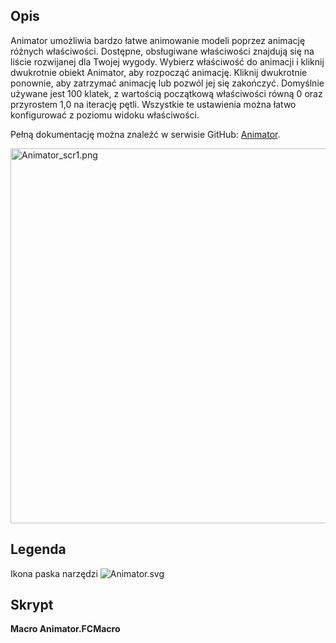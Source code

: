 <languages/>

{{Macro/pl
|Name=Macro Animator
|Icon=Animator.svg
|Description=Animuj swój model, animując jego właściwości za pomocą tego obiektu Feature Python.
|Author=TheMarkster
|Version=0.2023.09.30c
|Date=2022-09-30
|FCVersion=Wersje Python 3
|Download=[https://wiki.freecad.org/File:Animator.svg Ikona paska narzędzi]
|Links=[https://github.com/mwganson/animator Pełna dokumentacja na Github]
}}

<span id="Description"></span>
==Opis==

Animator umożliwia bardzo łatwe animowanie modeli poprzez animację różnych właściwości. Dostępne, obsługiwane właściwości znajdują się na liście rozwijanej dla Twojej wygody. Wybierz właściwość do animacji i kliknij dwukrotnie obiekt Animator, aby rozpocząć animację. Kliknij dwukrotnie ponownie, aby zatrzymać animację lub pozwól jej się zakończyć. Domyślnie używane jest 100 klatek, z wartością początkową właściwości równą 0 oraz przyrostem 1,0 na iterację pętli. Wszystkie te ustawienia można łatwo konfigurować z poziomu widoku właściwości.

Pełną dokumentację można znaleźć w serwisie GitHub: [https://github.com/mwganson/animator Animator].

[[File:Animator_scr1.png|600px]]
{{Caption|Zrzut ekranu makra Animator}}

<span id="Legend"></span>
==Legenda==

{{Codeextralink|https://gist.github.com/mwganson/dace9e8dcfd861500647f9405c668358/raw/1ee79040c95862cf416d6fb6e3f7975c1c8a7f74/Animator.FCMacro|Animator.FCMacro}}

Ikona paska narzędzi
[[Image:Animator.svg]]

<span id="Script"></span>
==Skrypt==

'''Macro Animator.FCMacro'''

{{CodeDownload|https://gist.github.com/mwganson/dace9e8dcfd861500647f9405c668358|Animator.FCMacro}}